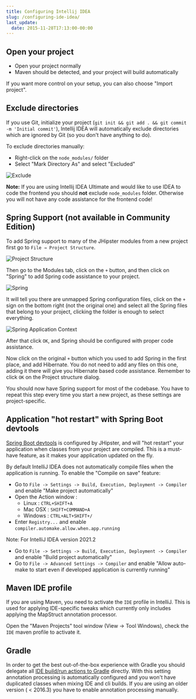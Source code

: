 ```yaml
---
title: Configuring Intellij IDEA
slug: /configuring-ide-idea/
last_update:
  date: 2015-11-28T17:13:00-00:00
---
```


## Open your project

- Open your project normally
- Maven should be detected, and your project will build automatically

If you want more control on your setup, you can also choose "Import project".


## Exclude directories

If you use Git, initialize your project (`git init && git add . && git commit -m 'Initial commit'`), Intellij IDEA will automatically exclude directories which are ignored by Git (so you don't have anything to do).

To exclude directories manually:

- Right-click on the `node_modules/` folder
- Select "Mark Directory As" and select "Excluded"

![Exclude](/images/configuring_ide_idea_1.png)

**Note:** If you are using Intellij IDEA Ultimate and would like to use IDEA to code the frontend you should **not** exclude `node_modules` folder. Otherwise
you will not have any code assistance for the frontend code!


## Spring Support (not available in Community Edition)

To add Spring support to many of the JHipster modules from a new project first go to `File → Project Structure`.

![Project Structure](/images/configuring_ide_idea_2.png)

Then go to the Modules tab, click on the `+` button, and then click on "Spring" to add Spring code assistance to your project.

![Spring](/images/configuring_ide_idea_3.png)

It will tell you there are unmapped Spring configuration files, click on the `+` sign on the  bottom right (not the original one) and select all the Spring files that belong to your project, clicking the folder is enough to select everything.

![Spring Application Context](/images/configuring_ide_idea_4.png)

After that click `OK`, and Spring should be configured with proper code assistance.

Now click on the original `+` button which you used to add Spring in the first place, and add Hibernate. 
You do not need to add any files on this one, adding it there will give you Hibernate based code assistance. Remember to click `OK` on the Project structure dialog.

You should now have Spring support for most of the codebase. You have to repeat this step every time you start a new project, as these settings are project-specific.


## Application "hot restart" with Spring Boot devtools

[Spring Boot devtools](https://docs.spring.io/spring-boot/docs/current/reference/html/using-boot-devtools.html) is configured by JHipster, and will "hot restart" your application when classes from your project are compiled. This is a must-have feature, as it makes your application updated on the fly.

By default IntelliJ IDEA does not automatically compile files when the application is running. To enable the "Compile on save" feature:

* Go to `File -> Settings -> Build, Execution, Deployment -> Compiler` and enable "Make project automatically"
* Open the Action window :
  * Linux : `CTRL+SHIFT+A`
  * Mac OSX : `SHIFT+COMMAND+A`
  * Windows : `CTRL+ALT+SHIFT+/`
* Enter `Registry...` and enable `compiler.automake.allow.when.app.running`

Note: For IntelliJ IDEA version 2021.2
* Go to `File -> Settings -> Build, Execution, Deployment -> Compiler` and enable "Build project automatically"
* Go to `File -> Advanced Settings -> Compiler` and enable "Allow auto-make to start even if developed application is currently running"


## Maven IDE profile

If you are using Maven, you need to activate the `IDE` profile in IntelliJ. This is used for applying IDE-specific tweaks
which currently only includes applying the MapStruct annotation processor.

Open the "Maven Projects" tool window (View -> Tool Windows), check the `IDE` maven profile to activate it.


## Gradle

In order to get the best out-of-the-box experience with Gradle you should delegate all [IDE build/run actions to Gradle](https://www.jetbrains.com/idea/whatsnew/#v2017-3-gradle) directly. With this setting annotation processing is automatically configured and you won't have duplicated classes when mixing IDE and cli builds. If you are using an older version ( < 2016.3) you have to enable annotation processing manually.
